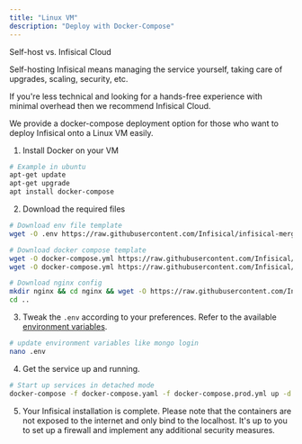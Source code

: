 ```yaml
---
title: "Linux VM"
description: "Deploy with Docker-Compose"
---
```


<Info>
Self-host vs. Infisical Cloud

Self-hosting Infisical means managing the service yourself, taking care of upgrades, scaling, security, etc.

If you're less technical and looking for a hands-free experience with minimal overhead then we recommend Infisical Cloud.

</Info>

We provide a docker-compose deployment option for those who want to deploy Infisical onto a Linux VM easily.

1. Install Docker on your VM

```bash
# Example in ubuntu
apt-get update
apt-get upgrade
apt install docker-compose
```

2. Download the required files

```bash
# Download env file template
wget -O .env https://raw.githubusercontent.com/Infisical/infisical-merge/main/.env.example

# Download docker compose template
wget -O docker-compose.yml https://raw.githubusercontent.com/Infisical/infisical-merge/main/docker-compose.yml
wget -O docker-compose.yml https://raw.githubusercontent.com/Infisical/infisical-merge/main/docker-compose.prod.yml

# Download nginx config
mkdir nginx && cd nginx && wget -O https://raw.githubusercontent.com/Infisical/infisical-merge/main/nginx/default.conf
cd ..
```

3. Tweak the `.env` according to your preferences. Refer to the available [environment variables](envars).

```bash
# update environment variables like mongo login
nano .env
```

4. Get the service up and running.

```bash
# Start up services in detached mode
docker-compose -f docker-compose.yaml -f docker-compose.prod.yml up -d
```

5. Your Infisical installation is complete. Please note that the containers are not exposed to the internet and only bind to the localhost. It's up to you to set up a firewall and implement any additional security measures.
